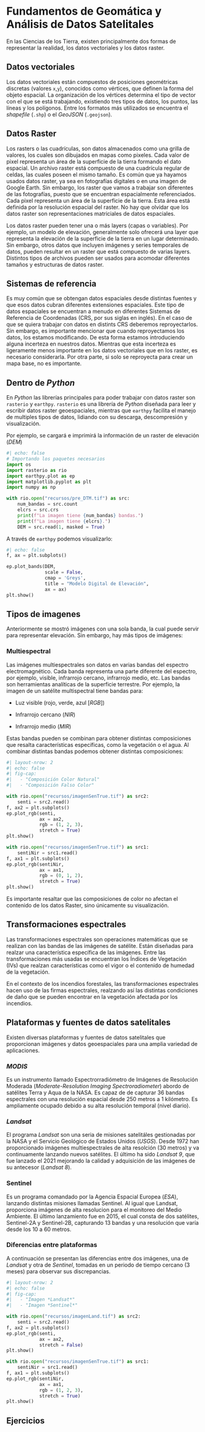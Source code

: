 # Fundamentos de Geomática y Análisis de Datos Satelitales

En las Ciencias de los Tierra, existen principalmente dos formas de representar la realidad, los datos vectoriales y los datos raster.

## Datos vectoriales

Los datos vectoriales están compuestos de posiciones geométricas discretas (valores `x`,`y`), conocidos como vértices, que definen la forma del objeto espacial. La organización de los vértices determina el tipo de vector con el que se está trabajando, existiendo tres tipos de datos, los puntos, las líneas y los polígonos. Entre los formatos más utilizados se encuentra el *shapefile* (`.shp`) o el *GeoJSON* (`.geojson`). 

## Datos Raster

Los rasters o las cuadrículas, son datos almacenados como una grilla de valores, los cuales son dibujados en mapas como pixeles. Cada valor de pixel representa un área de la superficie de la tierra formando el dato espacial. Un archivo raster está compuesto de una cuadrícula regular de celdas, las cuales poseen el mismo tamaño. Es común que ya hayamos usados datos raster, ya sea en fotografías digitales o en una imagen de Google Earth. Sin embargo, los raster que vamos a trabajar son diferentes de las fotografías, puesto que se encuentran espacialmente referenciados. Cada pixel representa un área de la superficie de la tierra. Esta área está definida por la resolución espacial del raster. No hay que olvidar que los datos raster son representaciones matriciales de datos espaciales. 

Los datos raster pueden tener una o más layers (capas o variables). Por ejemplo, un modelo de elevación, generalmente solo ofrecerá una layer que representa la elevación de la superficie de la tierra en un lugar determinado. Sin embargo, otros datos que incluyen imágenes y series temporales de datos, pueden resultar en un raster que está compuesto de varias layers. Distintos tipos de archivos pueden ser usados para acomodar diferentes tamaños y estructuras de datos raster.

## Sistemas de referencia

Es muy común que se obtengan datos espaciales desde distintas fuentes y que esos datos cubran diferentes extensiones espaciales. Este tipo de datos espaciales se encuentran a menudo en diferentes Sistemas de Referencia de Coordenadas (CRS, por sus siglas en inglés). En el caso de que se quiera trabajar con datos en distints CRS deberemos reproyectarlos. Sin embargo, es importante mencionar que cuando reproyectamos los datos, los estamos modificando. De esta forma estamos introduciendo alguna incerteza en nuestros datos. Mientras que esta incerteza es ligeramente menos importante en los datos vectoriales que en los raster, es necesario considerarla. Por otra parte, si solo se reproyecta para crear un mapa base, no es importante.

## Dentro de *Python*

En *Python* las librerías principales para poder trabajar con datos raster son `rasterio` y `earthpy`. `rasterio` es una librería de *Python* diseñada para leer y escribir datos raster geoespaciales, mientras que `earthpy` facilita el manejo de multiples tipos de datos, lidiando con su descarga, descompresión y visualización.

Por ejemplo, se cargará e imprimirá la información de un raster de elevación (*DEM*)

```python
#| echo: false
# Importando los paquetes necesarios
import os
import rasterio as rio
import earthpy.plot as ep
import matplotlib.pyplot as plt
import numpy as np

with rio.open("recursos/pre_DTM.tif") as src:
    num_bandas = src.count
    elcrs = src.crs
    print(f"La imagen tiene {num_bandas} bandas.")
    print(f"La imagen tiene {elcrs}.")
    DEM = src.read(1, masked = True)
```

A través de `earthpy` podemos visualizarlo:

```python
#| echo: false
f, ax = plt.subplots()

ep.plot_bands(DEM,
              scale = False,
              cmap = 'Greys',
              title = "Modelo Digital de Elevación",
              ax = ax)
plt.show()
```

## Tipos de imagenes

Anteriormente se mostró imágenes con una sola banda, la cual puede servir para representar elevación. Sin embargo, hay más tipos de imágenes:

### Multiespectral {-}

Las imágenes multiespectrales son datos en varias bandas del espectro electromagnético. Cada banda representa una parte diferente del espectro, por ejemplo, visible, infrarrojo cercano, infrarrojo medio, etc. Las bandas son herramientas analíticas de la superficie terrestre. Por ejemplo, la imagen de un satélite multispectral tiene bandas para:

- Luz visible (rojo, verde, azul [*RGB*])

- Infrarrojo cercano (*NIR*)

- Infrarrojo medio (*MIR*)

Estas bandas pueden se combinan para obtener distintas composiciones que resalta características específicas, como la vegetación o el agua. Al combinar distintas bandas podemos obtener distintas composiciones:

```python
#| layout-nrow: 2
#| echo: false
#| fig-cap: 
#|   - "Composición Color Natural"
#|   - "Composición Falso Color"

with rio.open("recursos/imagenSenTrue.tif") as src2:
    senti = src2.read()
f, ax2 = plt.subplots()
ep.plot_rgb(senti, 
            ax = ax2,
            rgb = (1, 2, 3),
            stretch = True)
plt.show()

with rio.open("recursos/imagenSenTrue.tif") as src1:
    sentiNir = src1.read()
f, ax1 = plt.subplots()
ep.plot_rgb(sentiNir, 
            ax = ax1,
            rgb = (0, 1, 2),
            stretch = True)
plt.show()
```

::: {.callout-note}
Es importante resaltar que las composiciones de color no afectan el contenido de los datos Raster, sino únicamente su visualización.
:::

## Transformaciones espectrales

Las transformaciones espectrales son operaciones matemáticas que se realizan con las bandas de las imágenes de satélite. Están diseñadas para realzar una característica específica de las imágenes. Entre las transformaciones más usadas se encuentran los Índices de Vegetación (IVs) que realzan características como el vigor o el contenido de humedad de la vegetación. 

En el contexto de los incendios forestales, las transformaciones espectrales hacen uso de las firmas espectrales, realzando así las distintas condiciones de daño que se pueden encontrar en la vegetación afectada por los incendios. 

## Plataformas y fuentes de datos satelitales 

Existen diversas plataformas y fuentes de datos satelitales que proporcionan imágenes y datos geoespaciales para una amplia variedad de aplicaciones.

### *MODIS* {-}

Es un instrumento llamado Espectrorradiómetro de Imágenes de Resolución Moderada (*Moderate-Resolution Imaging Spectroradiometer*) abordo de satélites Terra y Aqua de la NASA. Es capaz de de capturar 36 bandas espectrales con una resolución espacial desde 250 metros a 1 kilómetro. Es ampliamente ocupado debido a su alta resolución temporal (nivel diario).

### *Landsat* {-}

El programa *Landsat* son una seria de misiones satelitáles gestionadas por la NASA y el Servicio Geológico de Estados Unidos (*USGS*). Desde 1972 han proporcionado imágenes multiespectrales de alta resolción (30 metros) y va continuamente lanzando nuevos satélites. El último ha sido *Landsat 9*, que fue lanzado el 2021 mejorando la calidad y adquisición de las imágenes de su antecesor (*Landsat 8*).

### Sentinel {-}

Es un programa comandado por la Agencia Espacial Europea (*ESA*), lanzando distintas misiones llamadas Sentinel. Al igual que Landsat, proporciona imágenes de alta resolucion para el monitoreo del Medio Ambiente. El último lanzamiento fue en 2015, el cual consta de dos satélites, Sentinel-2A y Sentinel-2B, capturando 13 bandas y una resolución que varía desde los 10 a 60 metros.

### Diferencias entre plataformas

A continuación se presentan las diferencias entre dos imágenes, una de *Landsat* y otra de *Sentinel*, tomadas en un periodo de tiempo cercano (3 meses) para observar sus discrepancias.

```python
#| layout-nrow: 2
#| echo: false
#| fig-cap: 
#|   - "Imagen *Landsat*"
#|   - "Imagen *Sentinel*"

with rio.open("recursos/imagenLand.tif") as src2:
    senti = src2.read()
f, ax2 = plt.subplots()
ep.plot_rgb(senti, 
            ax = ax2,
            stretch = False)
plt.show()

with rio.open("recursos/imagenSenTrue.tif") as src1:
    sentiNir = src1.read()
f, ax1 = plt.subplots()
ep.plot_rgb(sentiNir, 
            ax = ax1,
            rgb = (1, 2, 3),
            stretch = True)
plt.show()
```



## Ejercicios {-}
